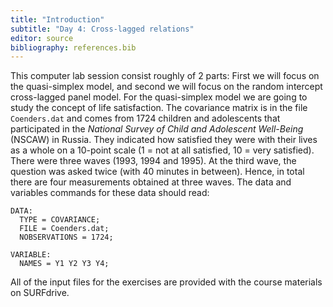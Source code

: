 ```yaml
---
title: "Introduction"
subtitle: "Day 4: Cross-lagged relations"
editor: source
bibliography: references.bib
---
```


This computer lab session consist roughly of 2 parts: First we will focus on the quasi-simplex model, and second we will focus on the random intercept cross-lagged panel model. For the quasi-simplex model we are going to study the concept of life satisfaction. The covariance matrix is in the file `Coenders.dat` and comes from 1724 children and adolescents that participated in the *National Survey of Child and Adolescent Well-Being* (NSCAW) in Russia. They indicated how satisfied they were with their lives as a whole on a 10-point scale (1 = not at all satisfied, 10 = very satisfied). There were three waves (1993, 1994 and 1995). At the third wave, the question was asked twice (with 40 minutes in between). Hence, in total there are four measurements obtained at three waves. The data and variables commands for these data should read:

```
DATA: 
  TYPE = COVARIANCE;
  FILE = Coenders.dat;
  NOBSERVATIONS = 1724;

VARIABLE: 
  NAMES = Y1 Y2 Y3 Y4;
```

All of the input files for the exercises are provided with the course materials on SURFdrive.
